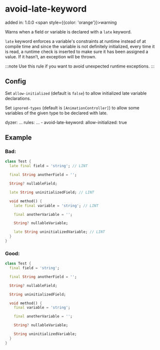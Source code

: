 # avoid-late-keyword
added in: 1.0.0 <span style={{color: 'orange'}}>warning</span>

Warns when a field or variable is declared with a `late` keyword.

`late` keyword enforces a variable's constraints at runtime instead of at compile time and since the variable is not definitely initialized, every time it is read, a runtime check is inserted to make sure it has been assigned a value. If it hasn’t, an exception will be thrown.

:::note
Use this rule if you want to avoid unexpected runtime exceptions.
:::

## Config
Set `allow-initialized` (default is `false`) to allow initialized late variable declarations.

Set `ignored-types` (default is `[AnimationController]`) to allow some variables of the given type to be declared with late.

dyzer:
  ...
  rules:
    ...
    - avoid-late-keyword:
        allow-initialized: true

## Example
### Bad:
```dart
class Test {
  late final field = 'string'; // LINT

  final String anotherField = '';

  String? nullableField;

  late String uninitializedField; // LINT

  void method() {
    late final variable = 'string'; // LINT

    final anotherVariable = '';

    String? nullableVariable;

    late String uninitializedVariable; // LINT
  }
}
```
### Good:
```dart
class Test {
  final field = 'string';

  final String anotherField = '';

  String? nullableField;

  String uninitializedField;

  void method() {
    final variable = 'string';

    final anotherVariable = '';

    String? nullableVariable;

    String uninitializedVariable;
  }
}
```
